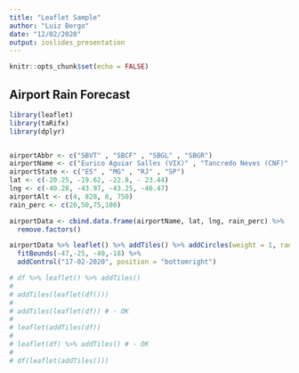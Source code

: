 ---
title: "Leaflet Sample"
author: "Luiz Bergo"
date: "12/02/2020"
output: ioslides_presentation
---

```{r setup, include=FALSE}
knitr::opts_chunk$set(echo = FALSE)
```

## Airport Rain Forecast

```{r, echo=FALSE, warning=FALSE, message=FALSE}


library(leaflet)
library(taRifx)
library(dplyr)


airportAbbr <- c("SBVT" , "SBCF" , "SBGL" , "SBGR")
airportName <- c("Eurico Aguiar Salles (VIX)" , "Tancredo Neves (CNF)" , "Galeão (GIG)" , "Guarulhos (GRU)")
airportState <- c("ES" , "MG" , "RJ" , "SP")
lat <- c(-20.25, -19.62, -22.8, - 23.44)
lng <- c(-40.28, -43.97, -43.25, -46.47)
airportAlt <- c(4, 828, 6, 750)
rain_perc <- c(20,50,75,100)

airportData <- cbind.data.frame(airportName, lat, lng, rain_perc) %>%
  remove.factors()

airportData %>% leaflet() %>% addTiles() %>% addCircles(weight = 1, radius = rain_perc*1000, popup = airportName) %>% 
  fitBounds(-47,-25, -40,-18) %>%
  addControl("17-02-2020", position = "bottomright")
```


```{r}
# df %>% leaflet() %>% addTiles()
# 
# addTiles(leaflet(df()))
# 
# addTiles(leaflet(df)) # - OK
# 
# leaflet(addTiles(df))
# 
# leaflet(df) %>% addTiles() # - OK
# 
# df(leaflet(addTiles()))
```

